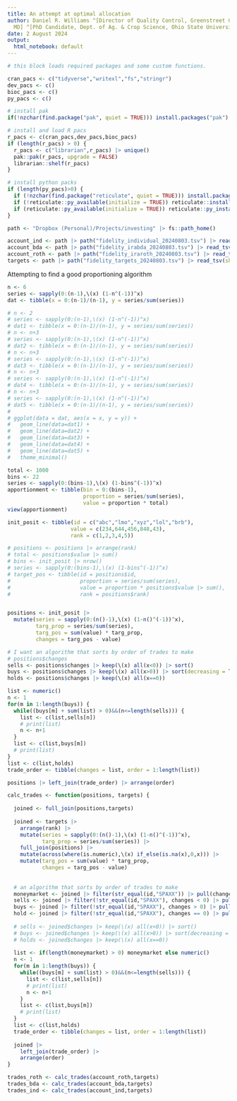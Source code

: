 ```yaml
---
title: An attempt at optimal allocation
author: Daniel R. Williams ^[Director of Quality Control, Greenstreet Growers, Lothian,
  MD] ^[PhD Candidate, Dept. of Ag. & Crop Science, Ohio State University, Columbus,  Ohio]
date: 2 August 2024
output:
  html_notebook: default
---
```



```r
# this block loads required packages and some custom functions. 

cran_pacs <- c("tidyverse","writexl","fs","stringr")
dev_pacs <- c() 
bioc_pacs <- c()
py_pacs <- c()

# install pak
if(!nzchar(find.package("pak", quiet = TRUE))) install.packages("pak")

# install and load R pacs
r_pacs <- c(cran_pacs,dev_pacs,bioc_pacs)
if (length(r_pacs) > 0) {
  r_pacs <- c("librarian",r_pacs) |> unique()
  pak::pak(r_pacs, upgrade = FALSE)
  librarian::shelf(r_pacs)
}

# install python packs
if (length(py_pacs)>0) {
  if (!nzchar(find.package("reticulate", quiet = TRUE))) install.packages("reticulate", quiet = TRUE)
  if (!reticulate::py_available(initialize = TRUE)) reticulate::install_python()
  if (reticulate::py_available(initialize = TRUE)) reticulate::py_install(py_pacs)
}

```

```r

path <- "Dropbox (Personal)/Projects/investing" |> fs::path_home()

account_ind <- path |> path("fidelity_individual_20240803.tsv") |> read_tsv(show_col_types = FALSE)
account_bda <- path |> path("fidelity_irabda_20240803.tsv") |> read_tsv(show_col_types = FALSE)
account_roth <- path |> path("fidelity_iraroth_20240803.tsv") |> read_tsv(show_col_types = FALSE)
targets <- path |> path("fidelity_targets_20240803.tsv") |> read_tsv(show_col_types = FALSE)

```


Attempting to find a good proportioning algorithm
```r
n <- 6
series <- sapply(0:(n-1),\(x) (1-n^(-1))^x)
dat <- tibble(x = 0:(n-1)/(n-1), y = series/sum(series))

# n <- 2
# series <- sapply(0:(n-1),\(x) (1-n^(-1))^x)
# dat1 <- tibble(x = 0:(n-1)/(n-1), y = series/sum(series))
# n <- n+3
# series <- sapply(0:(n-1),\(x) (1-n^(-1))^x)
# dat2 <- tibble(x = 0:(n-1)/(n-1), y = series/sum(series))
# n <- n+3
# series <- sapply(0:(n-1),\(x) (1-n^(-1))^x)
# dat3 <- tibble(x = 0:(n-1)/(n-1), y = series/sum(series))
# n <- n+3
# series <- sapply(0:(n-1),\(x) (1-n^(-1))^x)
# dat4 <- tibble(x = 0:(n-1)/(n-1), y = series/sum(series))
# n <- n+3
# series <- sapply(0:(n-1),\(x) (1-n^(-1))^x)
# dat5 <- tibble(x = 0:(n-1)/(n-1), y = series/sum(series))
# 
# ggplot(data = dat, aes(x = x, y = y)) +
#   geom_line(data=dat1) +
#   geom_line(data=dat2) +
#   geom_line(data=dat3) +
#   geom_line(data=dat4) +
#   geom_line(data=dat5) +
#   theme_minimal()

```

```r
total <- 1000
bins <- 22
series <- sapply(0:(bins-1),\(x) (1-bins^(-1))^x)
apportionment <- tibble(bin = 0:(bins-1),
                        proportion = series/sum(series),
                        value = proportion * total)
view(apportionment)

```

```r

init_posit <- tibble(id = c("abc","lmo","xyz","lol","brb"),
                    value = c(234,644,456,848,43),
                    rank = c(1,2,3,4,5))

# positions <- positions |> arrange(rank)
# total <- positions$value |> sum()
# bins <- init_posit |> nrow()
# series <- sapply(0:(bins-1),\(x) (1-bins^(-1))^x)
# target_pos <- tibble(id = positions$id,
#                      proportion = series/sum(series),
#                      value = proportion * positions$value |> sum(),
#                      rank = positions$rank)


positions <- init_posit |>
  mutate(series = sapply(0:(n()-1),\(x) (1-n()^(-1))^x),
         targ_prop = series/sum(series),
         targ_pos = sum(value) * targ_prop,
         changes = targ_pos - value)

# I want an algorithm that sorts by order of trades to make
# positions$changes
sells <- positions$changes |> keep(\(x) all(x<0)) |> sort()
buys <- positions$changes |> keep(\(x) all(x>0)) |> sort(decreasing = TRUE)
holds <- positions$changes |> keep(\(x) all(x==0))

list <- numeric()
n <- 1
for(m in 1:length(buys)) {
  while((buys[m] + sum(list) > 0)&&(n<=length(sells))) {
    list <- c(list,sells[n])
    # print(list)
    n <- n+1
  }
  list <- c(list,buys[m])
  # print(list)
}
list <- c(list,holds)
trade_order <- tibble(changes = list, order = 1:length(list))

positions |> left_join(trade_order) |> arrange(order)

```

```r


calc_trades <- function(positions, targets) {
  
  joined <- full_join(positions,targets)
  
  joined <- targets |>
    arrange(rank) |>
    mutate(series = sapply(0:(n()-1),\(x) (1-n()^(-1))^x), 
           targ_prop = series/sum(series)) |>
    full_join(positions) |>
    mutate(across(where(is.numeric),\(x) if_else(is.na(x),0,x))) |>
    mutate(targ_pos = sum(value) * targ_prop, 
           changes = targ_pos - value)
  
  
  # an algorithm that sorts by order of trades to make
  moneymarket <- joined |> filter(str_equal(id,"SPAXX")) |> pull(changes) |> unlist()
  sells <- joined |> filter(!str_equal(id,"SPAXX"), changes < 0) |> pull(changes) |> unlist() |> sort()
  buys <- joined |> filter(!str_equal(id,"SPAXX"), changes > 0) |> pull(changes) |> unlist() |> sort(decreasing = TRUE)
  hold <- joined |> filter(!str_equal(id,"SPAXX"), changes == 0) |> pull(changes) |> unlist()
  
  # sells <- joined$changes |> keep(\(x) all(x<0)) |> sort()
  # buys <- joined$changes |> keep(\(x) all(x>0)) |> sort(decreasing = TRUE)
  # holds <- joined$changes |> keep(\(x) all(x==0))
  
  list <- if(length(moneymarket) > 0) moneymarket else numeric()
  n <- 1
  for(m in 1:length(buys)) {
    while((buys[m] + sum(list) > 0)&&(n<=length(sells))) {
      list <- c(list,sells[n])
      # print(list)
      n <- n+1
    }
    list <- c(list,buys[m])
    # print(list)
  }
  list <- c(list,holds)
  trade_order <- tibble(changes = list, order = 1:length(list))
  
  joined |> 
    left_join(trade_order) |> 
    arrange(order)
}

trades_roth <- calc_trades(account_roth,targets)
trades_bda <- calc_trades(account_bda,targets)
trades_ind <- calc_trades(account_ind,targets)

```

